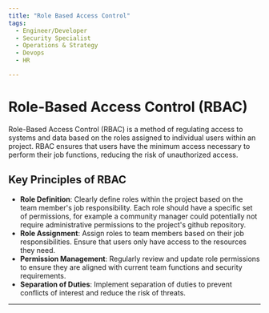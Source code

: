 ```yaml
---
title: "Role Based Access Control"
tags:
  - Engineer/Developer
  - Security Specialist
  - Operations & Strategy
  - Devops
  - HR

---
```



<TagProvider>
<TagFilter />

# Role-Based Access Control (RBAC)

<TagList tags={frontmatter.tags} />
<AttributionList contributors={frontmatter.contributors} />

Role-Based Access Control (RBAC) is a method of regulating access to systems and data based on the roles assigned to individual users within an project. RBAC ensures that users have the minimum access necessary to perform their job functions, reducing the risk of unauthorized access.

## Key Principles of RBAC

- **Role Definition**: Clearly define roles within the project based on the team member's job responsibility. Each role should have a specific set of permissions, for example a community manager could potentially not require administrative permissions to the project's github repository.
- **Role Assignment**: Assign roles to team members based on their job responsibilities. Ensure that users only have access to the resources they need.
- **Permission Management**: Regularly review and update role permissions to ensure they are aligned with current team functions and security requirements.
- **Separation of Duties**: Implement separation of duties to prevent conflicts of interest and reduce the risk of threats.

---

</TagProvider>
<ContributeFooter />